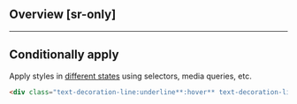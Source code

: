 ## Overview [sr-only]
<Overview/>

---

## Conditionally apply
Apply styles in [different states](/docs/states-and-queries) using selectors, media queries, etc.
```html
<div class="text-decoration-line:underline**:hover** text-decoration-line:underline**@sm** text-decoration-line:underline**@dark** text-decoration-line:underline**@print**">…</div>
```

